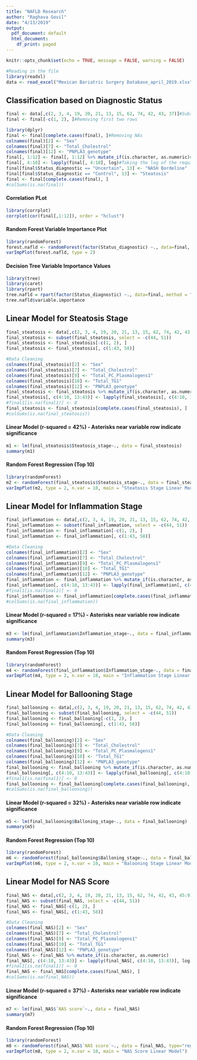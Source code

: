 ```yaml
---
title: "NAFLD Research"
author: "Raghava Govil"
date: "4/13/2019"
output:
  pdf_document: default
  html_document:
    df_print: paged
---
```


```r
knitr::opts_chunk$set(echo = TRUE, message = FALSE, warning = FALSE)
```

```r
#Reading in the file
library(readxl)
data <- read_excel("Mexican Bariatric Surgery Database_april_2019.xlsx")
```

## Classification based on Diagnostic Status
```r
final <- data[,c(2, 3, 4, 19, 20, 21, 13, 15, 62, 74, 42, 43, 37)]#Subsetting the required variables
final <- final[-c(1, 2), ]#Removing first two rows
```

```r
library(dplyr)
final <- final[complete.cases(final), ]#Removing NAs
colnames(final)[2] <- "Sex"
colnames(final)[7] <- "Total_Cholestrol"
colnames(final)[12] <- "PNPLA3_genotype"
final[, 1:12] <- final[, 1:12] %>% mutate_if(is.character, as.numeric)#Converting character variables to numeric
final[, 4:10] <- lapply(final[, 4:10], log)#Taking the log of the required variables
final[final$Status_diagnostic == "Uncertain", 13] <- "NASH Bordeline"
final[final$Status_diagnostic == "Control", 13] <- "Steatosis"
final <- final[complete.cases(final), ]
#colSums(is.na(final))
```

#### Correlation PLot
```r
library(corrplot)
corrplot(cor(final[,1:12]), order = "hclust")
```

#### Random Forest Variable Importance Plot
```r
library(randomForest)
forest.nafld <- randomForest(factor(Status_diagnostic) ~., data=final, type="classification")
varImpPlot(forest.nafld, type = 2)
```

#### Decision Tree Variable Importance Values
```r
library(tree)
library(caret)
library(rpart)
tree.nafld = rpart(factor(Status_diagnostic) ~., data=final, method = "class")
tree.nafld$variable.importance
```

## Linear Model for Steatosis Stage
```r
final_steatosis <- data[,c(2, 3, 4, 19, 20, 21, 13, 15, 62, 74, 42, 43, 45:91, 38)]
final_steatosis <- subset(final_steatosis, select = -c(44, 51))
final_steatosis <- final_steatosis[-c(1, 2), ]
final_steatosis <- final_steatosis[, c(1:43, 58)]
```

```r
#Data Cleaning
colnames(final_steatosis)[2] <- "Sex"
colnames(final_steatosis)[7] <- "Total_Cholestrol"
colnames(final_steatosis)[9] <- "Total_PC_Plasmalogens1"
colnames(final_steatosis)[10] <- "Total_TG1"
colnames(final_steatosis)[12] <- "PNPLA3_genotype"
final_steatosis <- final_steatosis %>% mutate_if(is.character, as.numeric)
final_steatosis[, c(4:10, 13:43)] <- lapply(final_steatosis[, c(4:10, 13:43)], log)
#final1[is.na(final1)] <- 0
final_steatosis <- final_steatosis[complete.cases(final_steatosis), ]
#colSums(is.na(final_steatosis))
```

#### Linear Model (r-squared = 42%) - Asterisks near variable row indicate significance
```r
m1 <- lm(final_steatosis$Steatosis_stage~., data = final_steatosis)
summary(m1)
```

#### Random Forest Regression (Top 10)
```r
library(randomForest)
m2 <- randomForest(final_steatosis$Steatosis_stage~., data = final_steatosis, type="regression")
varImpPlot(m2, type = 2, n.var = 10, main = "Steatosis Stage Linear Model")
```

## Linear Model for Inflammation Stage
```r
final_inflammation <- data[,c(2, 3, 4, 19, 20, 21, 13, 15, 62, 74, 42, 43, 45:91, 39)]
final_inflammation <- subset(final_inflammation, select = -c(44, 51))
final_inflammation <- final_inflammation[-c(1, 2), ]
final_inflammation <- final_inflammation[, c(1:43, 58)]
```

```r
#Data Cleaning
colnames(final_inflammation)[2] <- "Sex"
colnames(final_inflammation)[7] <- "Total_Cholestrol"
colnames(final_inflammation)[9] <- "Total_PC_Plasmalogens1"
colnames(final_inflammation)[10] <- "Total_TG1"
colnames(final_inflammation)[12] <- "PNPLA3_genotype"
final_inflammation <- final_inflammation %>% mutate_if(is.character, as.numeric)
final_inflammation[, c(4:10, 13:43)] <- lapply(final_inflammation[, c(4:10, 13:43)], log)
#final1[is.na(final1)] <- 0
final_inflammation <- final_inflammation[complete.cases(final_inflammation), ]
#colSums(is.na(final_inflammation))
```

#### Linear Model (r-squared = 17%) - Asterisks near variable row indicate significance
```r
m3 <- lm(final_inflammation$Inflammation_stage~., data = final_inflammation)
summary(m3)
```

#### Random Forest Regression (Top 10)
```r
library(randomForest)
m4 <- randomForest(final_inflammation$Inflammation_stage~., data = final_inflammation, type="regression")
varImpPlot(m4, type = 2, n.var = 10, main = "Inflammation Stage Linear Model")
```

## Linear Model for Ballooning Stage
```r
final_ballooning <- data[,c(2, 3, 4, 19, 20, 21, 13, 15, 62, 74, 42, 43, 45:91, 40)]
final_ballooning <- subset(final_ballooning, select = -c(44, 51))
final_ballooning <- final_ballooning[-c(1, 2), ]
final_ballooning <- final_ballooning[, c(1:43, 58)]
```

```r
#Data Cleaning
colnames(final_ballooning)[2] <- "Sex"
colnames(final_ballooning)[7] <- "Total_Cholestrol"
colnames(final_ballooning)[9] <- "Total_PC_Plasmalogens1"
colnames(final_ballooning)[10] <- "Total_TG1"
colnames(final_ballooning)[12] <- "PNPLA3_genotype"
final_ballooning <- final_ballooning %>% mutate_if(is.character, as.numeric)
final_ballooning[, c(4:10, 13:43)] <- lapply(final_ballooning[, c(4:10, 13:43)], log)
#final1[is.na(final1)] <- 0
final_ballooning <- final_ballooning[complete.cases(final_ballooning), ]
#colSums(is.na(final_ballooning))
```

#### Linear Model (r-squared = 32%) - Asterisks near variable row indicate significance
```r
m5 <- lm(final_ballooning$Balloning_stage~., data = final_ballooning)
summary(m5)
```

#### Random Forest Regression (Top 10)
```r
library(randomForest)
m6 <- randomForest(final_ballooning$Balloning_stage~., data = final_ballooning, type="regression")
varImpPlot(m6, type = 2, n.var = 10, main = "Balooning Stage Linear Model")
```

## Linear Model for NAS Score
```r
final_NAS <- data[,c(2, 3, 4, 19, 20, 21, 13, 15, 62, 74, 42, 43, 45:91, 41)]
final_NAS <- subset(final_NAS, select = -c(44, 51))
final_NAS <- final_NAS[-c(1, 2), ]
final_NAS <- final_NAS[, c(1:43, 58)]
```

```r
#Data Cleaning
colnames(final_NAS)[2] <- "Sex"
colnames(final_NAS)[7] <- "Total_Cholestrol"
colnames(final_NAS)[9] <- "Total_PC_Plasmalogens1"
colnames(final_NAS)[10] <- "Total_TG1"
colnames(final_NAS)[12] <- "PNPLA3_genotype"
final_NAS <- final_NAS %>% mutate_if(is.character, as.numeric)
final_NAS[, c(4:10, 13:43)] <- lapply(final_NAS[, c(4:10, 13:43)], log)
#final1[is.na(final1)] <- 0
final_NAS <- final_NAS[complete.cases(final_NAS), ]
#colSums(is.na(final_NAS))
```

#### Linear Model (r-squared = 37%) - Asterisks near variable row indicate significance
```r
m7 <- lm(final_NAS$`NAS score`~., data = final_NAS)
summary(m7)
```

#### Random Forest Regression (Top 10)
```r
library(randomForest)
m8 <- randomForest(final_NAS$`NAS score`~., data = final_NAS, type="regression")
varImpPlot(m8, type = 2, n.var = 10, main = "NAS Score Linear Model")
```